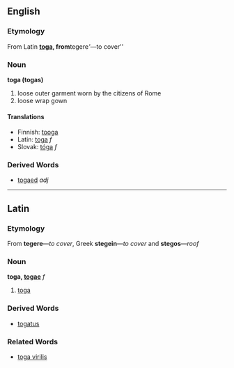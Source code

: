 ==English==
=== Etymology ===
From Latin '''[[toga#Latin|toga]], from '''tegere'''&mdash;''to cover''
=== Noun ===
'''toga (togas)'''
# loose outer garment worn by the citizens of Rome
# loose wrap gown
==== Translations ====
*Finnish: [[tooga]]
*Latin: [[toga#Latin|toga]] ''f''
*Slovak: [[tóga]] ''f''
=== Derived Words ===
* [[togaed]] ''adj''

----

== Latin ==
=== Etymology ===
From '''tegere'''&mdash;''to cover'', Greek '''stegein'''&mdash;''to cover'' and '''stegos'''&mdash;''roof''
=== Noun ===
'''toga, [[Wiktionary Appendix:Latin first declension|togae]]''' ''f''
# [[toga#English|toga]]
===Derived Words===
*[[togatus]]
=== Related Words ===
* [[toga virilis]]